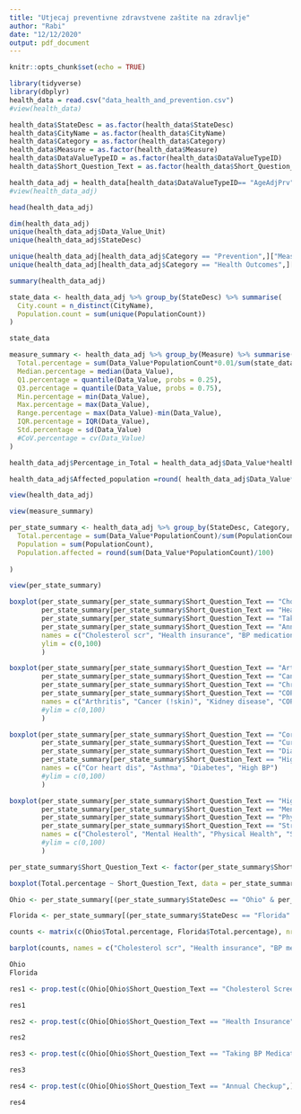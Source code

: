 ```yaml
---
title: "Utjecaj preventivne zdravstvene zaštite na zdravlje"
author: "Rabi"
date: "12/12/2020"
output: pdf_document
---
```


```r
knitr::opts_chunk$set(echo = TRUE)
```


```r
library(tidyverse)
library(dbplyr)
health_data = read.csv("data_health_and_prevention.csv")
#view(health_data)

health_data$StateDesc = as.factor(health_data$StateDesc)
health_data$CityName = as.factor(health_data$CityName)
health_data$Category = as.factor(health_data$Category)
health_data$Measure = as.factor(health_data$Measure)
health_data$DataValueTypeID = as.factor(health_data$DataValueTypeID)
health_data$Short_Question_Text = as.factor(health_data$Short_Question_Text)

health_data_adj = health_data[health_data$DataValueTypeID== "AgeAdjPrv",]
#view(health_data_adj)

head(health_data_adj)

dim(health_data_adj)
unique(health_data_adj$Data_Value_Unit)
unique(health_data_adj$StateDesc)

unique(health_data_adj[health_data_adj$Category == "Prevention",]["Measure"])
unique(health_data_adj[health_data_adj$Category == "Health Outcomes",]["Measure"])
```

```r
summary(health_data_adj)
```


```r
state_data <- health_data_adj %>% group_by(StateDesc) %>% summarise(
  City.count = n_distinct(CityName),
  Population.count = sum(unique(PopulationCount))
)

state_data
```

```r
measure_summary <- health_data_adj %>% group_by(Measure) %>% summarise(
  Total.percentage = sum(Data_Value*PopulationCount*0.01/sum(state_data$Population.count))*100,
  Median.percentage = median(Data_Value),
  Q1.percentage = quantile(Data_Value, probs = 0.25),
  Q3.percentage = quantile(Data_Value, probs = 0.75),
  Min.percentage = min(Data_Value),
  Max.percentage = max(Data_Value),
  Range.percentage = max(Data_Value)-min(Data_Value),
  IQR.percentage = IQR(Data_Value),
  Std.percentage = sd(Data_Value)
  #CoV.percentage = cv(Data_Value)
)

health_data_adj$Percentage_in_Total = health_data_adj$Data_Value*health_data_adj$PopulationCount*0.01/sum(state_data$Population.count)*100

health_data_adj$Affected_population =round( health_data_adj$Data_Value*health_data_adj$PopulationCount*0.01)

view(health_data_adj)

view(measure_summary)
```

```r
per_state_summary <- health_data_adj %>% group_by(StateDesc, Category, Measure, Short_Question_Text) %>% summarise(
  Total.percentage = sum(Data_Value*PopulationCount)/sum(PopulationCount),
  Population = sum(PopulationCount),
  Population.affected = round(sum(Data_Value*PopulationCount)/100)
  
)

view(per_state_summary)
```

```r
boxplot(per_state_summary[per_state_summary$Short_Question_Text == "Cholesterol Screening",]$Total.percentage,
        per_state_summary[per_state_summary$Short_Question_Text == "Health Insurance",]$Total.percentage,
        per_state_summary[per_state_summary$Short_Question_Text == "Taking BP Medication",]$Total.percentage,
        per_state_summary[per_state_summary$Short_Question_Text == "Annual Checkup",]$Total.percentage,
        names = c("Cholesterol scr", "Health insurance", "BP medication", "Annual checkup"),
        ylim = c(0,100)
        )

boxplot(per_state_summary[per_state_summary$Short_Question_Text == "Arthritis",]$Total.percentage,
        per_state_summary[per_state_summary$Short_Question_Text == "Cancer (except skin)",]$Total.percentage,
        per_state_summary[per_state_summary$Short_Question_Text == "Chronic Kidney Disease",]$Total.percentage,
        per_state_summary[per_state_summary$Short_Question_Text == "COPD",]$Total.percentage,
        names = c("Arthritis", "Cancer (!skin)", "Kidney disease", "COPD")
        #ylim = c(0,100)
        )

boxplot(per_state_summary[per_state_summary$Short_Question_Text == "Coronary Heart Disease",]$Total.percentage,
        per_state_summary[per_state_summary$Short_Question_Text == "Current Asthma",]$Total.percentage,
        per_state_summary[per_state_summary$Short_Question_Text == "Diabetes",]$Total.percentage,
        per_state_summary[per_state_summary$Short_Question_Text == "High Blood Pressure",]$Total.percentage,
        names = c("Cor heart dis", "Asthma", "Diabetes", "High BP")
        #ylim = c(0,100)
        )

boxplot(per_state_summary[per_state_summary$Short_Question_Text == "High Cholesterol",]$Total.percentage,
        per_state_summary[per_state_summary$Short_Question_Text == "Mental Health",]$Total.percentage,
        per_state_summary[per_state_summary$Short_Question_Text == "Physical Health",]$Total.percentage,
        per_state_summary[per_state_summary$Short_Question_Text == "Stroke",]$Total.percentage,
        names = c("Cholesterol", "Mental Health", "Physical Health", "Stroke")
        #ylim = c(0,100)
        )

per_state_summary$Short_Question_Text <- factor(per_state_summary$Short_Question_Text, levels = c("Cholesterol Screening","Health Insurance","Taking BP Medication","Annual Checkup","Arthritis","Cancer (except skin)","Chronic Kidney Disease","COPD","Coronary Heart Disease","Current Asthma","Diabetes","High Blood Pressure","High Cholesterol","Mental Health","Physical Health","Stroke"))

boxplot(Total.percentage ~ Short_Question_Text, data = per_state_summary)
```

```r
Ohio <- per_state_summary[(per_state_summary$StateDesc == "Ohio" & per_state_summary$Category == "Prevention"),]

Florida <- per_state_summary[(per_state_summary$StateDesc == "Florida" & per_state_summary$Category == "Prevention"),]

counts <- matrix(c(Ohio$Total.percentage, Florida$Total.percentage), nrow = 2, byrow = TRUE)

barplot(counts, names = c("Cholesterol scr", "Health insurance", "BP medication", "Annual checkup"), col = c("dodgerblue", "chartreuse3"), beside = TRUE)

Ohio
Florida

```

```r
res1 <- prop.test(c(Ohio[Ohio$Short_Question_Text == "Cholesterol Screening",]$Population.affected, Florida[Florida$Short_Question_Text == "Cholesterol Screening",]$Population.affected), c(Ohio[Ohio$Short_Question_Text == "Cholesterol Screening",]$Population, Florida[Florida$Short_Question_Text == "Cholesterol Screening",]$Population), alternative ="two.sided")

res1

res2 <- prop.test(c(Ohio[Ohio$Short_Question_Text == "Health Insurance",]$Population.affected, Florida[Florida$Short_Question_Text == "Health Insurance",]$Population.affected), c(Ohio[Ohio$Short_Question_Text == "Health Insurance",]$Population, Florida[Florida$Short_Question_Text == "Health Insurance",]$Population), alternative ="two.sided")

res2

res3 <- prop.test(c(Ohio[Ohio$Short_Question_Text == "Taking BP Medication",]$Population.affected, Florida[Florida$Short_Question_Text == "Taking BP Medication",]$Population.affected), c(Ohio[Ohio$Short_Question_Text == "Taking BP Medication",]$Population, Florida[Florida$Short_Question_Text == "Taking BP Medication",]$Population), alternative ="two.sided")

res3

res4 <- prop.test(c(Ohio[Ohio$Short_Question_Text == "Annual Checkup",]$Population.affected, Florida[Florida$Short_Question_Text == "Annual Checkup",]$Population.affected), c(Ohio[Ohio$Short_Question_Text == "Annual Checkup",]$Population, Florida[Florida$Short_Question_Text == "Annual Checkup",]$Population), alternative ="two.sided")

res4
```

